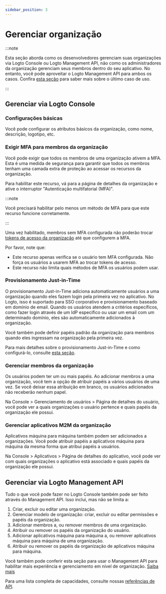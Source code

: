 ```yaml
---
sidebar_position: 3
---
```


# Gerenciar organização

:::note

Esta seção aborda como os desenvolvedores gerenciam suas organizações via Logto Console ou Logto Management API, não como os administradores da organização gerenciam seus membros dentro do seu aplicativo.
No entanto, você pode aproveitar o Logto Management API para ambos os casos. Confira [esta seção](/end-user-flows/organization-experience/organization-management) para saber mais sobre o último caso de uso.

:::

## Gerenciar via Logto Console

### Configurações básicas

Você pode configurar os atributos básicos da organização, como nome, descrição, logotipo, etc.

### Exigir MFA para membros da organização

Você pode exigir que todos os membros de uma organização ativem a MFA. Esta é uma medida de segurança para garantir que todos os membros tenham uma camada extra de proteção ao acessar os recursos da organização.

Para habilitar este recurso, vá para a página de detalhes da organização e ative o interruptor "Autenticação multifatorial (MFA)".

:::note

Você precisará habilitar pelo menos um método de MFA para que este recurso funcione corretamente.

:::

Uma vez habilitado, membros sem MFA configurada não poderão trocar [tokens de acesso da organização](/authorization/organization-template/protect-organization-resources/#step-2-fetch-organization-token) até que configurem a MFA.

Por favor, note que:

- Este recurso apenas verifica se o usuário tem MFA configurada. Não força os usuários a usarem MFA ao trocar tokens de acesso.
- Este recurso não limita quais métodos de MFA os usuários podem usar.

### Provisionamento Just-in-Time

O provisionamento Just-in-Time adiciona automaticamente usuários a uma organização quando eles fazem login pela primeira vez no aplicativo. No Logto, isso é suportado para SSO corporativo e provisionamento baseado em domínio de email. Quando os usuários atendem a critérios específicos, como fazer login através de um IdP específico ou usar um email com um determinado domínio, eles são automaticamente adicionados à organização.

Você também pode definir papéis padrão da organização para membros quando eles ingressam na organização pela primeira vez.

Para mais detalhes sobre o provisionamento Just-in-Time e como configurá-lo, consulte [esta seção](/organizations/just-in-time-provisioning).

### Gerenciar membros da organização

Os usuários podem ter um ou mais papéis. Ao adicionar membros a uma organização, você tem a opção de atribuir papéis a vários usuários de uma vez. Se você deixar essa atribuição em branco, os usuários adicionados não receberão nenhum papel.

Na <CloudLink to="/users"> Console > Gerenciamento de usuários > Página de detalhes do usuário</CloudLink>, você pode ver a quais organizações o usuário pertence e quais papéis da organização ele possui.

### Gerenciar aplicativos M2M da organização

Aplicativos máquina para máquina também podem ser adicionados a organizações. Você pode atribuir papéis a aplicativos máquina para máquina da mesma forma que atribui papéis a usuários.

Na <CloudLink to="/applications"> Console > Aplicativos > Página de detalhes do aplicativo</CloudLink>, você pode ver com quais organizações o aplicativo está associado e quais papéis da organização ele possui.

## Gerenciar via Logto Management API

Tudo o que você pode fazer no Logto Console também pode ser feito através do Management API. Isso inclui, mas não se limita a:

1. Criar, excluir ou editar uma organização.
2. Gerenciar modelo de organização: criar, excluir ou editar permissões e papéis da organização.
3. Adicionar membros a, ou remover membros de uma organização.
4. Atribuir ou remover os papéis da organização do usuário.
5. Adicionar aplicativos máquina para máquina a, ou remover aplicativos máquina para máquina de uma organização.
6. Atribuir ou remover os papéis da organização de aplicativos máquina para máquina.

Você também pode conferir esta seção para usar o Management API para habilitar mais experiência e gerenciamento em nível de organização. [Saiba mais](/end-user-flows/organization-experience)

Para uma lista completa de capacidades, consulte nossas [referências de API](https://openapi.logto.io/group/endpoint-organizations).
